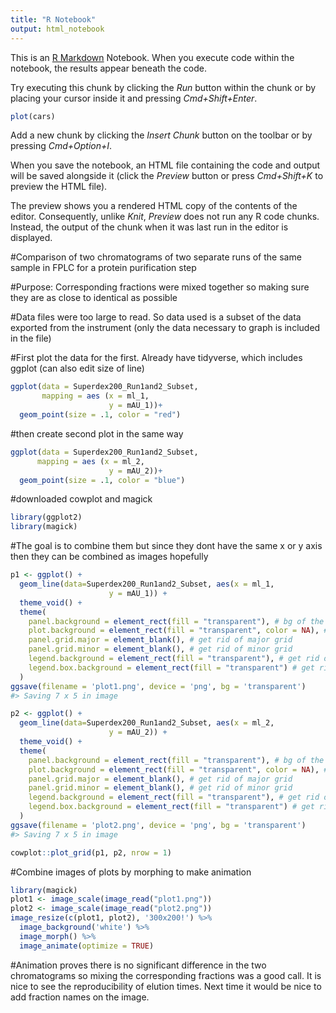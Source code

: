 ```yaml
---
title: "R Notebook"
output: html_notebook
---
```


This is an [R Markdown](http://rmarkdown.rstudio.com) Notebook. When you execute code within the notebook, the results appear beneath the code. 

Try executing this chunk by clicking the *Run* button within the chunk or by placing your cursor inside it and pressing *Cmd+Shift+Enter*. 

```r
plot(cars)
```

Add a new chunk by clicking the *Insert Chunk* button on the toolbar or by pressing *Cmd+Option+I*.

When you save the notebook, an HTML file containing the code and output will be saved alongside it (click the *Preview* button or press *Cmd+Shift+K* to preview the HTML file). 

The preview shows you a rendered HTML copy of the contents of the editor. Consequently, unlike *Knit*, *Preview* does not run any R code chunks. Instead, the output of the chunk when it was last run in the editor is displayed.

#Comparison of two chromatograms of two separate runs of the same sample in FPLC for a protein purification step

#Purpose: Corresponding fractions were mixed together so making sure they are as close to identical as possible

#Data files were too large to read. So data used is a subset of the data exported from the instrument (only the data necessary to graph is included in the file)

#First plot the data for the first. Already have tidyverse, which includes ggplot (can also edit size of line)

```r
ggplot(data = Superdex200_Run1and2_Subset,
       mapping = aes (x = ml_1,
                      y = mAU_1))+
  geom_point(size = .1, color = "red")
```

#then create second plot in the same way

```r
ggplot(data = Superdex200_Run1and2_Subset,
      mapping = aes (x = ml_2,
                      y = mAU_2))+
  geom_point(size = .1, color = "blue")
```
#downloaded cowplot and magick 

```r
library(ggplot2)
library(magick)
```

#The goal is to combine them but since they dont have the same x or y axis then they can be combined as images hopefully

```r
p1 <- ggplot() +
  geom_line(data=Superdex200_Run1and2_Subset, aes(x = ml_1,
                      y = mAU_1)) +
  theme_void() +
  theme(
    panel.background = element_rect(fill = "transparent"), # bg of the panel
    plot.background = element_rect(fill = "transparent", color = NA), # bg of the plot
    panel.grid.major = element_blank(), # get rid of major grid
    panel.grid.minor = element_blank(), # get rid of minor grid
    legend.background = element_rect(fill = "transparent"), # get rid of legend bg
    legend.box.background = element_rect(fill = "transparent") # get rid of legend panel bg
  )
ggsave(filename = 'plot1.png', device = 'png', bg = 'transparent')
#> Saving 7 x 5 in image

p2 <- ggplot() +
  geom_line(data=Superdex200_Run1and2_Subset, aes(x = ml_2,
                      y = mAU_2)) +
  theme_void() +
  theme(
    panel.background = element_rect(fill = "transparent"), # bg of the panel
    plot.background = element_rect(fill = "transparent", color = NA), # bg of the plot
    panel.grid.major = element_blank(), # get rid of major grid
    panel.grid.minor = element_blank(), # get rid of minor grid
    legend.background = element_rect(fill = "transparent"), # get rid of legend bg
    legend.box.background = element_rect(fill = "transparent") # get rid of legend panel bg
  )
ggsave(filename = 'plot2.png', device = 'png', bg = 'transparent')
#> Saving 7 x 5 in image

cowplot::plot_grid(p1, p2, nrow = 1)
```

#Combine images of plots by morphing to make animation

```r
library(magick)
plot1 <- image_scale(image_read("plot1.png"))
plot2 <- image_scale(image_read("plot2.png"))
image_resize(c(plot1, plot2), '300x200!') %>%
  image_background('white') %>%
  image_morph() %>%
  image_animate(optimize = TRUE)
```
#Animation proves there is no significant difference in the two chromatograms so mixing the corresponding fractions was a good call. It is nice to see the reproducibility of elution times. Next time it would be nice to add fraction names on the image.
